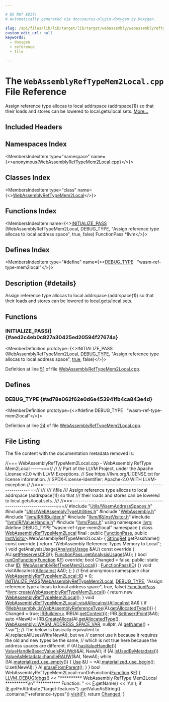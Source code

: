 ```yaml
---

# DO NOT EDIT!
# Automatically generated via docusaurus-plugin-doxygen by Doxygen.

slug: /api/files/lib/lib/target/lib/target/webassembly/webassemblyreftypemem2local-cpp
custom_edit_url: null
keywords:
  - doxygen
  - reference
  - file

---
```





# The `WebAssemblyRefTypeMem2Local.cpp` File Reference

<DoxygenPage pluginConfig={pluginConfig}>

Assign reference type allocas to local addrspace (addrspace(1)) so that their loads and stores can be lowered to local.gets/local.sets. <a href="#details">More...</a>

## Included Headers

<IncludesList>
<IncludesListItem
  filePath="Utils/WasmAddressSpaces.h"
  permalink="/docs/api/files/lib/lib/target/lib/target/webassembly/lib/target/webassembly/utils/wasmaddressspaces-h"
  isLocal="true" />
<IncludesListItem
  filePath="Utils/WebAssemblyTypeUtilities.h"
  permalink="/docs/api/files/lib/lib/target/lib/target/webassembly/lib/target/webassembly/utils/webassemblytypeutilities-h"
  isLocal="true" />
<IncludesListItem
  filePath="WebAssembly.h"
  permalink="/docs/api/files/lib/lib/target/lib/target/webassembly/webassembly-h"
  isLocal="true" />
<IncludesListItem
  filePath="llvm/IR/IRBuilder.h"
  permalink="/docs/api/files/include/include/llvm/include/llvm/ir/irbuilder-h"
  isLocal="true" />
<IncludesListItem
  filePath="llvm/IR/InstVisitor.h"
  permalink="/docs/api/files/include/include/llvm/include/llvm/ir/instvisitor-h"
  isLocal="true" />
<IncludesListItem
  filePath="llvm/IR/ValueHandle.h"
  permalink="/docs/api/files/include/include/llvm/include/llvm/ir/valuehandle-h"
  isLocal="true" />
<IncludesListItem
  filePath="llvm/Pass.h"
  permalink="/docs/api/files/include/include/llvm/pass-h"
  isLocal="true" />
</IncludesList>

## Namespaces Index

<MembersIndex>

<MembersIndexItem
  type="namespace"
  name={<><a href="/docs/api/namespaces/anonymous-webassemblyreftypemem2local-cpp-">anonymous&#123;WebAssemblyRefTypeMem2Local.cpp&#125;</a></>}>
</MembersIndexItem>

</MembersIndex>

## Classes Index

<MembersIndex>

<MembersIndexItem
  type="class"
  name={<><a href="/docs/api/classes/anonymous-namespace-webassemblyreftypemem2local-cpp-/webassemblyreftypemem2local">WebAssemblyRefTypeMem2Local</a></>}>
</MembersIndexItem>

</MembersIndex>

## Functions Index

<MembersIndex>

<MembersIndexItem
  name={<><a href="#aed2c4eb0c827a30425ed20594f27674a">INITIALIZE&#95;PASS</a> (WebAssemblyRefTypeMem2Local, DEBUG&#95;TYPE, &quot;Assign reference type allocas to local address space&quot;, true, false) FunctionPass &#42;llvm</>}>
</MembersIndexItem>

</MembersIndex>

## Defines Index

<MembersIndex>

<MembersIndexItem
  type="#define"
  name={<><a href="#ad78e062f62e0d6e453941fb4ca843e4d">DEBUG&#95;TYPE</a>&nbsp;&nbsp;&nbsp;&quot;wasm-ref-type-mem2local&quot;</>}>
</MembersIndexItem>

</MembersIndex>

## Description {#details}

Assign reference type allocas to local addrspace (addrspace(1)) so that their loads and stores can be lowered to local.gets/local.sets.

<SectionDefinition>

## Functions

### INITIALIZE&#95;PASS() {#aed2c4eb0c827a30425ed20594f27674a}

<MemberDefinition
  prototype={<>INITIALIZE&#95;PASS (WebAssemblyRefTypeMem2Local, <a href="/docs/api/files/include/include/llvm/include/llvm/adt/genericcycleimpl-h/#ad78e062f62e0d6e453941fb4ca843e4d">DEBUG&#95;TYPE</a>, &quot;Assign reference type allocas to local address space&quot;, <a href="/docs/api/files/lib/lib/analysis/basicaliasanalysis-cpp/#af6d5cafbdfc5313e65d990120021a3ec">true</a>, false)</>}>

Definition at line <a href="#l00051">51</a> of file <a href="/docs/api/files/lib/lib/target/lib/target/webassembly/webassemblyreftypemem2local-cpp">WebAssemblyRefTypeMem2Local.cpp</a>.
</MemberDefinition>

</SectionDefinition>

<SectionDefinition>

## Defines

### DEBUG&#95;TYPE {#ad78e062f62e0d6e453941fb4ca843e4d}

<MemberDefinition
  prototype={<>#define DEBUG&#95;TYPE&nbsp;&nbsp;&nbsp;&quot;wasm-ref-type-mem2local&quot;</>}>

Definition at line <a href="#l00024">24</a> of file <a href="/docs/api/files/lib/lib/target/lib/target/webassembly/webassemblyreftypemem2local-cpp">WebAssemblyRefTypeMem2Local.cpp</a>.
</MemberDefinition>

</SectionDefinition>

## File Listing

The file content with the documentation metadata removed is:

<ProgramListing>

<Link id="l00001" /><CodeLine lineNumber="1"><Highlight kind="comment">//=== WebAssemblyRefTypeMem2Local.cpp - WebAssembly RefType Mem2Local -----===//</Highlight><Highlight kind="normal"></Highlight></CodeLine>
<Link id="l00002" /><CodeLine lineNumber="2"><Highlight kind="normal"></Highlight><Highlight kind="comment">//</Highlight><Highlight kind="normal"></Highlight></CodeLine>
<Link id="l00003" /><CodeLine lineNumber="3"><Highlight kind="normal"></Highlight><Highlight kind="comment">// Part of the LLVM Project, under the Apache License v2.0 with LLVM Exceptions.</Highlight><Highlight kind="normal"></Highlight></CodeLine>
<Link id="l00004" /><CodeLine lineNumber="4"><Highlight kind="normal"></Highlight><Highlight kind="comment">// See https://llvm.org/LICENSE.txt for license information.</Highlight><Highlight kind="normal"></Highlight></CodeLine>
<Link id="l00005" /><CodeLine lineNumber="5"><Highlight kind="normal"></Highlight><Highlight kind="comment">// SPDX-License-Identifier: Apache-2.0 WITH LLVM-exception</Highlight><Highlight kind="normal"></Highlight></CodeLine>
<Link id="l00006" /><CodeLine lineNumber="6"><Highlight kind="normal"></Highlight><Highlight kind="comment">//</Highlight><Highlight kind="normal"></Highlight></CodeLine>
<Link id="l00007" /><CodeLine lineNumber="7"><Highlight kind="normal"></Highlight><Highlight kind="comment">//===----------------------------------------------------------------------===//</Highlight><Highlight kind="comment"></Highlight></CodeLine>
<Link id="l00008" /><CodeLine lineNumber="8"><Highlight kind="comment">///</Highlight></CodeLine>
<Link id="l00009" /><CodeLine lineNumber="9"><Highlight kind="comment">/// \\file</Highlight></CodeLine>
<Link id="l00010" /><CodeLine lineNumber="10"><Highlight kind="comment">/// Assign reference type allocas to local addrspace (addrspace(1)) so that</Highlight></CodeLine>
<Link id="l00011" /><CodeLine lineNumber="11"><Highlight kind="comment">/// their loads and stores can be lowered to local.gets/local.sets.</Highlight></CodeLine>
<Link id="l00012" /><CodeLine lineNumber="12"><Highlight kind="comment">///</Highlight><Highlight kind="normal"></Highlight></CodeLine>
<Link id="l00013" /><CodeLine lineNumber="13"><Highlight kind="normal"></Highlight><Highlight kind="comment">//===----------------------------------------------------------------------===//</Highlight><Highlight kind="normal"></Highlight></CodeLine>
<Link id="l00014" /><CodeLine lineNumber="14"><Highlight kind="normal"></Highlight></CodeLine>
<Link id="l00015" /><CodeLine lineNumber="15"><Highlight kind="normal"></Highlight><Highlight kind="preprocessor">#include &quot;<a href="/docs/api/files/lib/lib/target/lib/target/webassembly/lib/target/webassembly/utils/wasmaddressspaces-h">Utils/WasmAddressSpaces.h</a>&quot;</Highlight><Highlight kind="normal"></Highlight></CodeLine>
<Link id="l00016" /><CodeLine lineNumber="16"><Highlight kind="normal"></Highlight><Highlight kind="preprocessor">#include &quot;<a href="/docs/api/files/lib/lib/target/lib/target/webassembly/lib/target/webassembly/utils/webassemblytypeutilities-h">Utils/WebAssemblyTypeUtilities.h</a>&quot;</Highlight><Highlight kind="normal"></Highlight></CodeLine>
<Link id="l00017" /><CodeLine lineNumber="17"><Highlight kind="normal"></Highlight><Highlight kind="preprocessor">#include &quot;<a href="/docs/api/files/lib/lib/target/lib/target/webassembly/webassembly-h">WebAssembly.h</a>&quot;</Highlight><Highlight kind="normal"></Highlight></CodeLine>
<Link id="l00018" /><CodeLine lineNumber="18"><Highlight kind="normal"></Highlight><Highlight kind="preprocessor">#include &quot;<a href="/docs/api/files/include/include/llvm/include/llvm/ir/irbuilder-h">llvm/IR/IRBuilder.h</a>&quot;</Highlight><Highlight kind="normal"></Highlight></CodeLine>
<Link id="l00019" /><CodeLine lineNumber="19"><Highlight kind="normal"></Highlight><Highlight kind="preprocessor">#include &quot;<a href="/docs/api/files/include/include/llvm/include/llvm/ir/instvisitor-h">llvm/IR/InstVisitor.h</a>&quot;</Highlight><Highlight kind="normal"></Highlight></CodeLine>
<Link id="l00020" /><CodeLine lineNumber="20"><Highlight kind="normal"></Highlight><Highlight kind="preprocessor">#include &quot;<a href="/docs/api/files/include/include/llvm/include/llvm/ir/valuehandle-h">llvm/IR/ValueHandle.h</a>&quot;</Highlight><Highlight kind="normal"></Highlight></CodeLine>
<Link id="l00021" /><CodeLine lineNumber="21"><Highlight kind="normal"></Highlight><Highlight kind="preprocessor">#include &quot;<a href="/docs/api/files/include/include/llvm/pass-h">llvm/Pass.h</a>&quot;</Highlight><Highlight kind="normal"></Highlight></CodeLine>
<Link id="l00022" /><CodeLine lineNumber="22"><Highlight kind="normal"></Highlight><Highlight kind="keyword">using namespace </Highlight><Highlight kind="normal"><a href="/docs/api/namespaces/llvm">llvm</a>;</Highlight></CodeLine>
<Link id="l00023" /><CodeLine lineNumber="23"><Highlight kind="normal"></Highlight></CodeLine>
<Link id="l00024" /><CodeLine lineNumber="24" lineLink="#ad78e062f62e0d6e453941fb4ca843e4d"><Highlight kind="normal"></Highlight><Highlight kind="preprocessor">#define DEBUG&#95;TYPE &quot;wasm-ref-type-mem2local&quot;</Highlight><Highlight kind="normal"></Highlight></CodeLine>
<Link id="l00025" /><CodeLine lineNumber="25"><Highlight kind="normal"></Highlight></CodeLine>
<Link id="l00026" /><CodeLine lineNumber="26" lineLink="/docs/api/namespaces/anonymous-webassemblyreftypemem2local-cpp-"><Highlight kind="normal"></Highlight><Highlight kind="keyword">namespace </Highlight><Highlight kind="normal">&#123;</Highlight></CodeLine>
<Link id="l00027" /><CodeLine lineNumber="27" lineLink="/docs/api/classes/anonymous-namespace-webassemblyreftypemem2local-cpp-/webassemblyreftypemem2local"><Highlight kind="normal"></Highlight><Highlight kind="keyword">class </Highlight><Highlight kind="normal"><a href="/docs/api/classes/anonymous-namespace-webassemblyreftypemem2local-cpp-/webassemblyreftypemem2local/#a83389c0f6cf80d92282d6a10b200322f">WebAssemblyRefTypeMem2Local</a> final</Highlight></CodeLine>
<Link id="l00028" /><CodeLine lineNumber="28"><Highlight kind="normal">    : </Highlight><Highlight kind="keyword">public</Highlight><Highlight kind="normal"> <a href="/docs/api/classes/llvm/functionpass/#a7691d83e3561f781cae4ce4a01bdfa93">FunctionPass</a>,</Highlight></CodeLine>
<Link id="l00029" /><CodeLine lineNumber="29"><Highlight kind="normal">      </Highlight><Highlight kind="keyword">public</Highlight><Highlight kind="normal"> <a href="/docs/api/classes/llvm/instvisitor">InstVisitor</a>&lt;WebAssemblyRefTypeMem2Local&gt; &#123;</Highlight></CodeLine>
<Link id="l00030" /><CodeLine lineNumber="30"><Highlight kind="normal">  <a href="/docs/api/classes/llvm/stringref">StringRef</a> getPassName()</Highlight><Highlight kind="keyword"> const override </Highlight><Highlight kind="normal">&#123;</Highlight></CodeLine>
<Link id="l00031" /><CodeLine lineNumber="31"><Highlight kind="normal">    </Highlight><Highlight kind="keywordflow">return</Highlight><Highlight kind="normal"> </Highlight><Highlight kind="stringliteral">&quot;WebAssembly Reference Types Memory to Local&quot;</Highlight><Highlight kind="normal">;</Highlight></CodeLine>
<Link id="l00032" /><CodeLine lineNumber="32"><Highlight kind="normal">  &#125;</Highlight></CodeLine>
<Link id="l00033" /><CodeLine lineNumber="33"><Highlight kind="normal"></Highlight></CodeLine>
<Link id="l00034" /><CodeLine lineNumber="34"><Highlight kind="normal">  </Highlight><Highlight kind="keywordtype">void</Highlight><Highlight kind="normal"> getAnalysisUsage(<a href="/docs/api/classes/llvm/analysisusage">AnalysisUsage</a> &amp;AU)</Highlight><Highlight kind="keyword"> const override </Highlight><Highlight kind="normal">&#123;</Highlight></CodeLine>
<Link id="l00035" /><CodeLine lineNumber="35"><Highlight kind="normal">    AU.<a href="/docs/api/classes/llvm/analysisusage/#af11a6ebf7ab3c388234cb6d5378439a3">setPreservesCFG</a>();</Highlight></CodeLine>
<Link id="l00036" /><CodeLine lineNumber="36"><Highlight kind="normal">    <a href="/docs/api/classes/llvm/pass/#a6590d0486104165ca40c7df0707f7b9e">FunctionPass::getAnalysisUsage</a>(AU);</Highlight></CodeLine>
<Link id="l00037" /><CodeLine lineNumber="37"><Highlight kind="normal">  &#125;</Highlight></CodeLine>
<Link id="l00038" /><CodeLine lineNumber="38"><Highlight kind="normal"></Highlight></CodeLine>
<Link id="l00039" /><CodeLine lineNumber="39"><Highlight kind="normal">  </Highlight><Highlight kind="keywordtype">bool</Highlight><Highlight kind="normal"> <a href="/docs/api/files/lib/lib/transforms/lib/transforms/utils/entryexitinstrumenter-cpp/#a3985f1f39349428d17f0d2b81ebc6349">runOnFunction</a>(<a href="/docs/api/classes/llvm/function">Function</a> &amp;<a href="/docs/api/files/lib/lib/support/md5-cpp/#a96d73bbd7af15cb1fc38c3f4a3bd82e9">F</a>) </Highlight><Highlight kind="keyword">override</Highlight><Highlight kind="normal">;</Highlight></CodeLine>
<Link id="l00040" /><CodeLine lineNumber="40"><Highlight kind="normal">  </Highlight><Highlight kind="keywordtype">bool</Highlight><Highlight kind="normal"> Changed = </Highlight><Highlight kind="keyword">false</Highlight><Highlight kind="normal">;</Highlight></CodeLine>
<Link id="l00041" /><CodeLine lineNumber="41"><Highlight kind="normal"></Highlight></CodeLine>
<Link id="l00042" /><CodeLine lineNumber="42"><Highlight kind="normal"></Highlight><Highlight kind="keyword">public</Highlight><Highlight kind="normal">:</Highlight></CodeLine>
<Link id="l00043" /><CodeLine lineNumber="43" lineLink="/docs/api/classes/anonymous-namespace-webassemblyreftypemem2local-cpp-/webassemblyreftypemem2local/#aa82647a6bb474bb0598412624c3e0bfe"><Highlight kind="normal">  </Highlight><Highlight kind="keyword">static</Highlight><Highlight kind="normal"> </Highlight><Highlight kind="keywordtype">char</Highlight><Highlight kind="normal"> <a href="/docs/api/classes/anonymous-namespace-webassemblyreftypemem2local-cpp-/webassemblyreftypemem2local/#aa82647a6bb474bb0598412624c3e0bfe">ID</a>;</Highlight></CodeLine>
<Link id="l00044" /><CodeLine lineNumber="44" lineLink="/docs/api/classes/anonymous-namespace-webassemblyreftypemem2local-cpp-/webassemblyreftypemem2local/#a83389c0f6cf80d92282d6a10b200322f"><Highlight kind="normal">  <a href="/docs/api/classes/anonymous-namespace-webassemblyreftypemem2local-cpp-/webassemblyreftypemem2local/#a83389c0f6cf80d92282d6a10b200322f">WebAssemblyRefTypeMem2Local</a>() : <a href="/docs/api/classes/llvm/functionpass/#a7691d83e3561f781cae4ce4a01bdfa93">FunctionPass</a>(<a href="/docs/api/classes/anonymous-namespace-webassemblyreftypemem2local-cpp-/webassemblyreftypemem2local/#aa82647a6bb474bb0598412624c3e0bfe">ID</a>) &#123;&#125;</Highlight></CodeLine>
<Link id="l00045" /><CodeLine lineNumber="45"><Highlight kind="normal"></Highlight></CodeLine>
<Link id="l00046" /><CodeLine lineNumber="46"><Highlight kind="normal">  </Highlight><Highlight kind="keywordtype">void</Highlight><Highlight kind="normal"> visitAllocaInst(<a href="/docs/api/classes/llvm/allocainst">AllocaInst</a> &amp;AI);</Highlight></CodeLine>
<Link id="l00047" /><CodeLine lineNumber="47"><Highlight kind="normal">&#125;;</Highlight></CodeLine>
<Link id="l00048" /><CodeLine lineNumber="48"><Highlight kind="normal">&#125; </Highlight><Highlight kind="comment">// End anonymous namespace</Highlight><Highlight kind="normal"></Highlight></CodeLine>
<Link id="l00049" /><CodeLine lineNumber="49"><Highlight kind="normal"></Highlight></CodeLine>
<Link id="l00050" /><CodeLine lineNumber="50"><Highlight kind="normal"></Highlight><Highlight kind="keywordtype">char</Highlight><Highlight kind="normal"> <a href="/docs/api/classes/anonymous-namespace-webassemblyreftypemem2local-cpp-/webassemblyreftypemem2local/#aa82647a6bb474bb0598412624c3e0bfe">WebAssemblyRefTypeMem2Local::ID</a> = 0;</Highlight></CodeLine>
<Link id="l00051" /><CodeLine lineNumber="51" lineLink="#aed2c4eb0c827a30425ed20594f27674a"><Highlight kind="normal"><a href="/docs/api/files/include/include/llvm/passsupport-h/#af807c9595d50b45c0008924c4679c85c">INITIALIZE&#95;PASS</a>(<a href="/docs/api/classes/anonymous-namespace-webassemblyreftypemem2local-cpp-/webassemblyreftypemem2local/#a83389c0f6cf80d92282d6a10b200322f">WebAssemblyRefTypeMem2Local</a>, <a href="/docs/api/files/include/include/llvm/include/llvm/adt/genericcycleimpl-h/#ad78e062f62e0d6e453941fb4ca843e4d">DEBUG&#95;TYPE</a>,</Highlight></CodeLine>
<Link id="l00052" /><CodeLine lineNumber="52"><Highlight kind="normal">                </Highlight><Highlight kind="stringliteral">&quot;Assign reference type allocas to local address space&quot;</Highlight><Highlight kind="normal">, </Highlight><Highlight kind="keyword">true</Highlight><Highlight kind="normal">,</Highlight></CodeLine>
<Link id="l00053" /><CodeLine lineNumber="53"><Highlight kind="normal">                </Highlight><Highlight kind="keyword">false</Highlight><Highlight kind="normal">)</Highlight></CodeLine>
<Link id="l00054" /><CodeLine lineNumber="54"><Highlight kind="normal"></Highlight></CodeLine>
<Link id="l00055" /><CodeLine lineNumber="55"><Highlight kind="normal"><a href="/docs/api/classes/llvm/functionpass">FunctionPass</a> &#42;<a href="/docs/api/namespaces/llvm">llvm</a>::<a href="/docs/api/namespaces/llvm/#a94f8bfbe825939e6e82f45e2d7095426">createWebAssemblyRefTypeMem2Local</a>() &#123;</Highlight></CodeLine>
<Link id="l00056" /><CodeLine lineNumber="56"><Highlight kind="normal">  </Highlight><Highlight kind="keywordflow">return</Highlight><Highlight kind="normal"> </Highlight><Highlight kind="keyword">new</Highlight><Highlight kind="normal"> <a href="/docs/api/classes/anonymous-namespace-webassemblyreftypemem2local-cpp-/webassemblyreftypemem2local/#a83389c0f6cf80d92282d6a10b200322f">WebAssemblyRefTypeMem2Local</a>();</Highlight></CodeLine>
<Link id="l00057" /><CodeLine lineNumber="57"><Highlight kind="normal">&#125;</Highlight></CodeLine>
<Link id="l00058" /><CodeLine lineNumber="58"><Highlight kind="normal"></Highlight></CodeLine>
<Link id="l00059" /><CodeLine lineNumber="59" lineLink="/docs/api/classes/anonymous-namespace-webassemblyreftypemem2local-cpp-/webassemblyreftypemem2local/#a9ad64c3f2f8f51ff7edc41ed024e022b"><Highlight kind="normal"></Highlight><Highlight kind="keywordtype">void</Highlight><Highlight kind="normal"> <a href="/docs/api/classes/anonymous-namespace-webassemblyreftypemem2local-cpp-/webassemblyreftypemem2local/#a9ad64c3f2f8f51ff7edc41ed024e022b">WebAssemblyRefTypeMem2Local::visitAllocaInst</a>(<a href="/docs/api/classes/llvm/allocainst">AllocaInst</a> &amp;AI) &#123;</Highlight></CodeLine>
<Link id="l00060" /><CodeLine lineNumber="60"><Highlight kind="normal">  </Highlight><Highlight kind="keywordflow">if</Highlight><Highlight kind="normal"> (<a href="/docs/api/namespaces/llvm/webassembly/#a6be40d1caf33e1e14d176d2a714b760c">WebAssembly::isWebAssemblyReferenceType</a>(AI.<a href="/docs/api/classes/llvm/allocainst/#a9b5ec84ea363eca9e35ddca20a5313af">getAllocatedType</a>())) &#123;</Highlight></CodeLine>
<Link id="l00061" /><CodeLine lineNumber="61"><Highlight kind="normal">    Changed = </Highlight><Highlight kind="keyword">true</Highlight><Highlight kind="normal">;</Highlight></CodeLine>
<Link id="l00062" /><CodeLine lineNumber="62"><Highlight kind="normal">    <a href="/docs/api/classes/llvm/irbuilder">IRBuilder&lt;&gt;</a> IRB(AI.<a href="/docs/api/classes/llvm/value/#ab3fc0225d8aaf8434026c3573f961f2c">getContext</a>());</Highlight></CodeLine>
<Link id="l00063" /><CodeLine lineNumber="63"><Highlight kind="normal">    IRB.<a href="/docs/api/classes/llvm/irbuilderbase/#ace45cae6925c65e9d6916e09dd5b17cc">SetInsertPoint</a>(&amp;AI);</Highlight></CodeLine>
<Link id="l00064" /><CodeLine lineNumber="64"><Highlight kind="normal">    </Highlight><Highlight kind="keyword">auto</Highlight><Highlight kind="normal"> &#42;NewAI = IRB.<a href="/docs/api/classes/llvm/irbuilderbase/#a1b30cd686a320a8e5cb4532fd3a552a8">CreateAlloca</a>(AI.<a href="/docs/api/classes/llvm/allocainst/#a9b5ec84ea363eca9e35ddca20a5313af">getAllocatedType</a>(),</Highlight></CodeLine>
<Link id="l00065" /><CodeLine lineNumber="65"><Highlight kind="normal">                                   <a href="/docs/api/namespaces/llvm/webassembly/#a4dfe79d002517ae351f8af2245726c78ad65bc6cefc871511e30423f55a1a4148">WebAssembly::WASM&#95;ADDRESS&#95;SPACE&#95;VAR</a>, </Highlight><Highlight kind="keyword">nullptr</Highlight><Highlight kind="normal">,</Highlight></CodeLine>
<Link id="l00066" /><CodeLine lineNumber="66"><Highlight kind="normal">                                   AI.<a href="/docs/api/classes/llvm/value/#adb5c319f5905c1d3ca9eb5df546388c5">getName</a>() + </Highlight><Highlight kind="stringliteral">&quot;.var&quot;</Highlight><Highlight kind="normal">);</Highlight></CodeLine>
<Link id="l00067" /><CodeLine lineNumber="67"><Highlight kind="normal"></Highlight></CodeLine>
<Link id="l00068" /><CodeLine lineNumber="68"><Highlight kind="normal">    </Highlight><Highlight kind="comment">// The below is basically equivalent to AI.replaceAllUsesWith(NewAI), but we</Highlight><Highlight kind="normal"></Highlight></CodeLine>
<Link id="l00069" /><CodeLine lineNumber="69"><Highlight kind="normal">    </Highlight><Highlight kind="comment">// cannot use it because it requires the old and new types be the same,</Highlight><Highlight kind="normal"></Highlight></CodeLine>
<Link id="l00070" /><CodeLine lineNumber="70"><Highlight kind="normal">    </Highlight><Highlight kind="comment">// which is not true here because the address spaces are different.</Highlight><Highlight kind="normal"></Highlight></CodeLine>
<Link id="l00071" /><CodeLine lineNumber="71"><Highlight kind="normal">    </Highlight><Highlight kind="keywordflow">if</Highlight><Highlight kind="normal"> (AI.<a href="/docs/api/classes/llvm/value/#ab978072498608d7bd344804926c2a91a">hasValueHandle</a>())</Highlight></CodeLine>
<Link id="l00072" /><CodeLine lineNumber="72"><Highlight kind="normal">      <a href="/docs/api/classes/llvm/valuehandlebase/#abb87e6d5ed7ded2ccd8acac49caf22ab">ValueHandleBase::ValueIsRAUWd</a>(&amp;AI, NewAI);</Highlight></CodeLine>
<Link id="l00073" /><CodeLine lineNumber="73"><Highlight kind="normal">    </Highlight><Highlight kind="keywordflow">if</Highlight><Highlight kind="normal"> (AI.<a href="/docs/api/classes/llvm/value/#a6cfd8c0f6033a51197c2ef2b00beeca6">isUsedByMetadata</a>())</Highlight></CodeLine>
<Link id="l00074" /><CodeLine lineNumber="74"><Highlight kind="normal">      <a href="/docs/api/classes/llvm/valueasmetadata/#a7f7861a70cfa57999c2b47e570be2127">ValueAsMetadata::handleRAUW</a>(&amp;AI, NewAI);</Highlight></CodeLine>
<Link id="l00075" /><CodeLine lineNumber="75"><Highlight kind="normal">    </Highlight><Highlight kind="keywordflow">while</Highlight><Highlight kind="normal"> (!AI.<a href="/docs/api/classes/llvm/value/#a60a98b54fc834c577a61e455e7157b2b">materialized&#95;use&#95;empty</a>()) &#123;</Highlight></CodeLine>
<Link id="l00076" /><CodeLine lineNumber="76"><Highlight kind="normal">      <a href="/docs/api/classes/llvm/use">Use</a> &amp;U = &#42;AI.<a href="/docs/api/classes/llvm/value/#a7ad234db7c28b66de3845bb86249cac2">materialized&#95;use&#95;begin</a>();</Highlight></CodeLine>
<Link id="l00077" /><CodeLine lineNumber="77"><Highlight kind="normal">      U.set(NewAI);</Highlight></CodeLine>
<Link id="l00078" /><CodeLine lineNumber="78"><Highlight kind="normal">    &#125;</Highlight></CodeLine>
<Link id="l00079" /><CodeLine lineNumber="79"><Highlight kind="normal"></Highlight></CodeLine>
<Link id="l00080" /><CodeLine lineNumber="80"><Highlight kind="normal">    AI.<a href="/docs/api/classes/llvm/instruction/#a601ee49a4c4e0babf29bd1cf09036570">eraseFromParent</a>();</Highlight></CodeLine>
<Link id="l00081" /><CodeLine lineNumber="81"><Highlight kind="normal">  &#125;</Highlight></CodeLine>
<Link id="l00082" /><CodeLine lineNumber="82"><Highlight kind="normal">&#125;</Highlight></CodeLine>
<Link id="l00083" /><CodeLine lineNumber="83"><Highlight kind="normal"></Highlight></CodeLine>
<Link id="l00084" /><CodeLine lineNumber="84"><Highlight kind="normal"></Highlight><Highlight kind="keywordtype">bool</Highlight><Highlight kind="normal"> WebAssemblyRefTypeMem2Local::runOnFunction(<a href="/docs/api/classes/llvm/function">Function</a> &amp;<a href="/docs/api/files/lib/lib/support/md5-cpp/#a96d73bbd7af15cb1fc38c3f4a3bd82e9">F</a>) &#123;</Highlight></CodeLine>
<Link id="l00085" /><CodeLine lineNumber="85"><Highlight kind="normal">  <a href="/docs/api/files/include/include/llvm/include/llvm/support/debug-h/#a196897517069dda1bdb549e24468f7d7">LLVM&#95;DEBUG</a>(<a href="/docs/api/namespaces/llvm/#a7c46c742c31be54870e2038048e6b391">dbgs</a>() &lt;&lt; </Highlight><Highlight kind="stringliteral">&quot;&#42;&#42;&#42;&#42;&#42;&#42;&#42;&#42;&#42;&#42; WebAssembly RefType Mem2Local &#42;&#42;&#42;&#42;&#42;&#42;&#42;&#42;&#42;&#42;\\n&quot;</Highlight><Highlight kind="normal"></Highlight></CodeLine>
<Link id="l00086" /><CodeLine lineNumber="86"><Highlight kind="normal">                       </Highlight><Highlight kind="stringliteral">&quot;&#42;&#42;&#42;&#42;&#42;&#42;&#42;&#42;&#42;&#42; Function: &quot;</Highlight><Highlight kind="normal"></Highlight></CodeLine>
<Link id="l00087" /><CodeLine lineNumber="87"><Highlight kind="normal">                    &lt;&lt; <a href="/docs/api/files/lib/lib/support/md5-cpp/#a96d73bbd7af15cb1fc38c3f4a3bd82e9">F</a>.getName() &lt;&lt; </Highlight><Highlight kind="charliteral">&#39;\\n&#39;</Highlight><Highlight kind="normal">);</Highlight></CodeLine>
<Link id="l00088" /><CodeLine lineNumber="88"><Highlight kind="normal"></Highlight></CodeLine>
<Link id="l00089" /><CodeLine lineNumber="89"><Highlight kind="normal">  </Highlight><Highlight kind="keywordflow">if</Highlight><Highlight kind="normal"> (<a href="/docs/api/files/lib/lib/support/md5-cpp/#a96d73bbd7af15cb1fc38c3f4a3bd82e9">F</a>.getFnAttribute(</Highlight><Highlight kind="stringliteral">&quot;target-features&quot;</Highlight><Highlight kind="normal">)</Highlight></CodeLine>
<Link id="l00090" /><CodeLine lineNumber="90"><Highlight kind="normal">          .getValueAsString()</Highlight></CodeLine>
<Link id="l00091" /><CodeLine lineNumber="91"><Highlight kind="normal">          .contains(</Highlight><Highlight kind="stringliteral">&quot;+reference-types&quot;</Highlight><Highlight kind="normal">))</Highlight></CodeLine>
<Link id="l00092" /><CodeLine lineNumber="92"><Highlight kind="normal">    <a href="/docs/api/files/lib/lib/target/lib/target/spirv/spirvpostlegalizer-cpp/#a090736355958192cac4db32336c48bbd">visit</a>(<a href="/docs/api/files/lib/lib/support/md5-cpp/#a96d73bbd7af15cb1fc38c3f4a3bd82e9">F</a>);</Highlight></CodeLine>
<Link id="l00093" /><CodeLine lineNumber="93"><Highlight kind="normal">  </Highlight><Highlight kind="keywordflow">return</Highlight><Highlight kind="normal"> <a href="/docs/api/groups/arcopt/#gaa57b1a4e6a1c79233913139635169cf1">Changed</a>;</Highlight></CodeLine>
<Link id="l00094" /><CodeLine lineNumber="94"><Highlight kind="normal">&#125;</Highlight></CodeLine>

</ProgramListing>


</DoxygenPage>

